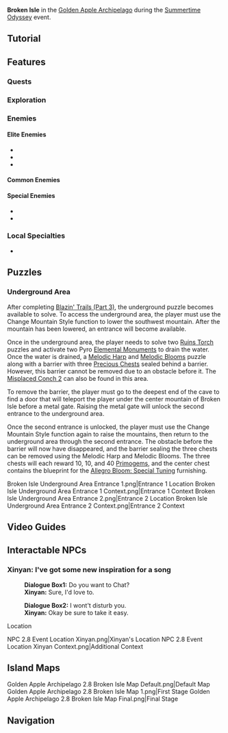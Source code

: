 {{CustomTabs
|tab1 = Overview
|tab2 = 1.6
|tab3 = 2.8
}}
{{Location Infobox
|title        = Broken Isle
|image        = <gallery>
Golden Apple Archipelago 2.8 Broken Isle (Elevation 1).png|Elevation 1
Golden Apple Archipelago 2.8 Broken Isle (Elevation 2).png|Elevation 2
</gallery>
|type         = Subarea
|map          = Golden Apple Archipelago
|region       = Golden Apple Archipelago
|event        = Summertime Odyssey
}}
'''Broken Isle''' in the [[Golden Apple Archipelago/2.8|Golden Apple Archipelago]] during the [[Summertime Odyssey]] event.

==Tutorial==
{{Tutorial
|image1 = Tutorial Changing Mountain Styles 1.png
|text1  = A drum overgrown with vines can be found somewhere in the archipelago. You can seemingly use this special drum to change the height of certain mountains.

|image2 = Tutorial Changing Mountain Styles 2.png
|text2  = You can find certain clues that will help solve puzzles by observing the patterns of change in the mountains.
}}

==Features==
===Quests===
{{Quests by Category List|Broken Isle Quests&World Quests&Released in Version 2.8|not=|columns=1}}

===Exploration===
{{Column|2|
* [[Dream Form]]
* [[Elemental Monument]] ({{Pyro}})
* [[Floating Anemo Slime]]
* [[Melodic Bloom]]
* [[Melodic Harp]]
* [[Melodic Pedal]]
* [[Pressure Plate]]
* [[Ruins Torch]]
* [[Storm Barrier]]
* [[Time Trial Challenge]]
}}

===Enemies===
====Elite Enemies====
* {{Enemy|Blazing Axe Mitachurl}}
* {{Enemy|Hydro Abyss Mage}}
* {{Enemy|Wooden Shieldwall Mitachurl}}

====Common Enemies====
{{Column|2|
* {{Enemy|Anemo Samachurl}}
* {{Enemy|Cryo Hilichurl Shooter}}
* {{Enemy|Dendro Samachurl}}
* {{Enemy|Hilichurl}}
* {{Enemy|Hilichurl Berserker}}
* {{Enemy|Hilichurl Fighter}}
* {{Enemy|Hilichurl Shooter}}
* {{Enemy|Hydro Samachurl}}
* {{Enemy|Hydro Slime}}
* {{Enemy|Large Hydro Slime}}
* {{Enemy|Large Pyro Slime}}
* {{Enemy|Pyro Hilichurl Shooter}}
* {{Enemy|Wooden Shield Hilichurl Guard}}
}}

====Special Enemies====
* {{Enemy|Hydro Mimic Crab}}
* {{Enemy|Hydro Mimic Crane}}

===Local Specialties===
* {{Item|Sea Ganoderma}}

==Puzzles==
===Underground Area===
After completing [[Blazin' Trails (Part 3)]], the underground puzzle becomes available to solve. To access the underground area, the player must use the Change Mountain Style function to lower the southwest mountain. After the mountain has been lowered, an entrance will become available.

Once in the underground area, the player needs to solve two [[Ruins Torch]] puzzles and activate two Pyro [[Elemental Monument]]s to drain the water. Once the water is drained, a [[Melodic Harp]] and [[Melodic Bloom]]s puzzle along with a barrier with three [[Precious Chest]]s sealed behind a barrier. However, this barrier cannot be removed due to an obstacle before it. The [[Misplaced Conch 2]] can also be found in this area.

To remove the barrier, the player must go to the deepest end of the cave to find a door that will teleport the player under the center mountain of Broken Isle before a metal gate. Raising the metal gate will unlock the second entrance to the underground area.

Once the second entrance is unlocked, the player must use the Change Mountain Style function again to raise the mountains, then return to the underground area through the second entrance. The obstacle before the barrier will now have disappeared, and the barrier sealing the three chests can be removed using the Melodic Harp and Melodic Blooms. The three chests will each reward 10, 10, and 40 [[Primogem]]s, and the center chest contains the blueprint for the [[Allegro Bloom: Special Tuning]] furnishing.

<gallery captionalign="center">
Broken Isle Underground Area Entrance 1.png|Entrance 1 Location
Broken Isle Underground Area Entrance 1 Context.png|Entrance 1 Context
Broken Isle Underground Area Entrance 2.png|Entrance 2 Location
Broken Isle Underground Area Entrance 2 Context.png|Entrance 2 Context
</gallery>

==Video Guides==
{{EVT
|video1   = https://youtu.be/Na7oJaZmSm4
|caption1 = Broken Isle Puzzles Guide
}}

==Interactable NPCs==
<!-- ==Points of Interest==  ==NPCs==  ==Lore==  ==Trivia==  ==Soundtracks==  ==Gallery==-->

===Xinyan: I've got some new inspiration for a song===
{{StubDialogue}}
{{Dialogue start}}
:'''Dialogue Box1:''' Do you want to Chat?
:'''Xinyan:''' Sure, I'd love to.

:{{Tx}}

:'''Dialogue Box2:''' I wont't disturb you.
:'''Xinyan:''' Okay be sure to take it easy.
{{Dialogue end}}
;Location
<gallery hideaddbutton="true" captionalign="center">
NPC 2.8 Event Location Xinyan.png|Xinyan's Location
NPC 2.8 Event Location Xinyan Context.png|Additional Context
</gallery>

==Island Maps==
<gallery hideaddbutton="true" captionalign="center">
Golden Apple Archipelago 2.8 Broken Isle Map Default.png|Default Map
Golden Apple Archipelago 2.8 Broken Isle Map 1.png|First Stage
Golden Apple Archipelago 2.8 Broken Isle Map Final.png|Final Stage
</gallery>

==Navigation==
{{Area Navbox|Time-Limited}}
